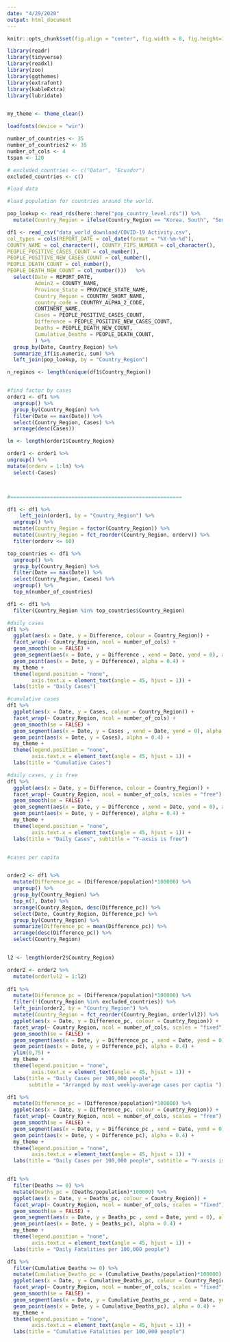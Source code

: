 ```yaml
---
date: "4/29/2020"
output: html_document
---
```


```r
knitr::opts_chunk$set(fig.align = "center", fig.width = 8, fig.height=10, echo = FALSE, message=FALSE, warning=FALSE)
```

```r
library(readr)
library(tidyverse)
library(readxl)
library(zoo)
library(ggthemes)
library(extrafont)
library(kableExtra)
library(lubridate)


my_theme <- theme_clean()

loadfonts(device = "win")

number_of_countries <- 35
number_of_countries2 <- 35
number_of_cols <- 4
tspan <- 120

# excluded_countries <- c("Qatar", "Ecuador")
excluded_countries <- c()

#load data 

#load population for countries around the world. 

pop_lookup <- read_rds(here::here("pop_country_level.rds")) %>% 
  mutate(Country_Region = ifelse(Country_Region == "Korea, South", "South Korea", Country_Region))

df1 <- read_csv("data_world_download/COVID-19 Activity.csv",
col_types = cols(REPORT_DATE = col_date(format = "%Y-%m-%d"),
COUNTY_NAME = col_character(), COUNTY_FIPS_NUMBER = col_character(),
PEOPLE_POSITIVE_CASES_COUNT = col_number(),
PEOPLE_POSITIVE_NEW_CASES_COUNT = col_number(),
PEOPLE_DEATH_COUNT = col_number(),
PEOPLE_DEATH_NEW_COUNT = col_number()))   %>% 
  select(Date = REPORT_DATE,
         Admin2 = COUNTY_NAME,
         Province_State = PROVINCE_STATE_NAME,
         Country_Region = COUNTRY_SHORT_NAME,
         country_code = COUNTRY_ALPHA_2_CODE,
         CONTINENT_NAME,
         Cases = PEOPLE_POSITIVE_CASES_COUNT,
         Difference = PEOPLE_POSITIVE_NEW_CASES_COUNT,
         Deaths = PEOPLE_DEATH_NEW_COUNT,
         Cumulative_Deaths = PEOPLE_DEATH_COUNT,
         ) %>%  
  group_by(Date, Country_Region) %>%  
  summarize_if(is.numeric, sum) %>%  
  left_join(pop_lookup, by = "Country_Region")

n_reginos <- length(unique(df1$Country_Region))


#find factor by cases
order1 <- df1 %>% 
  ungroup() %>% 
  group_by(Country_Region) %>% 
  filter(Date == max(Date)) %>%  
  select(Country_Region, Cases) %>%  
  arrange(desc(Cases)) 

ln <- length(order1$Country_Region)

order1 <- order1 %>%   
ungroup() %>% 
mutate(orderv = 1:ln) %>% 
  select(-Cases)



#========================================================

df1 <- df1 %>% 
    left_join(order1, by = "Country_Region") %>% 
  ungroup() %>% 
  mutate(Country_Region = factor(Country_Region)) %>%  
  mutate(Country_Region = fct_reorder(Country_Region, orderv)) %>% 
  filter(orderv <= 60) 

top_countries <- df1 %>%  
  ungroup() %>%
  group_by(Country_Region) %>%  
  filter(Date == max(Date)) %>%  
  select(Country_Region, Cases) %>% 
  ungroup() %>%  
  top_n(number_of_countries)

df1 <- df1 %>% 
  filter(Country_Region %in% top_countries$Country_Region)

#daily cases
df1 %>%  
  ggplot(aes(x = Date, y = Difference, colour = Country_Region)) +  
  facet_wrap(~ Country_Region, ncol = number_of_cols) +
  geom_smooth(se = FALSE) +
  geom_segment(aes(x = Date, y = Difference , xend = Date, yend = 0), alpha = 0.3) + 
  geom_point(aes(x = Date, y = Difference), alpha = 0.4) +
  my_theme +
  theme(legend.position = "none",
        axis.text.x = element_text(angle = 45, hjust = 1)) +
  labs(title = "Daily Cases")

#cumulative cases
df1 %>% 
  ggplot(aes(x = Date, y = Cases, colour = Country_Region)) +  
  facet_wrap(~ Country_Region, ncol = number_of_cols) +
  geom_smooth(se = FALSE) +
  geom_segment(aes(x = Date, y = Cases , xend = Date, yend = 0), alpha = 0.3) + 
  geom_point(aes(x = Date, y = Cases), alpha = 0.4) +
  my_theme +
  theme(legend.position = "none",
        axis.text.x = element_text(angle = 45, hjust = 1)) +
  labs(title = "Cumulative Cases")

#daily cases, y is free
df1 %>% 
  ggplot(aes(x = Date, y = Difference, colour = Country_Region)) +  
  facet_wrap(~ Country_Region, ncol = number_of_cols, scales = "free") +
  geom_smooth(se = FALSE) +
  geom_segment(aes(x = Date, y = Difference , xend = Date, yend = 0), alpha = 0.3) + 
  geom_point(aes(x = Date, y = Difference), alpha = 0.4) +
  my_theme +
  theme(legend.position = "none",
        axis.text.x = element_text(angle = 45, hjust = 1)) +
  labs(title = "Daily Cases", subtitle = "Y-axsis is free")


#cases per capita 


order2 <- df1 %>% 
  mutate(Difference_pc = (Difference/population)*100000) %>% 
  ungroup() %>%  
  group_by(Country_Region) %>% 
  top_n(7, Date) %>% 
  arrange(Country_Region, desc(Difference_pc)) %>%  
  select(Date, Country_Region, Difference_pc) %>% 
  group_by(Country_Region) %>%  
  summarize(Difference_pc = mean(Difference_pc)) %>% 
  arrange(desc(Difference_pc)) %>%  
  select(Country_Region)


l2 <- length(order2$Country_Region)

order2 <- order2 %>% 
  mutate(orderlvl2 = 1:l2)
  
df1 %>% 
  mutate(Difference_pc = (Difference/population)*100000) %>% 
  filter(!(Country_Region %in% excluded_countries)) %>% 
  left_join(order2, by = "Country_Region") %>% 
  mutate(Country_Region = fct_reorder(Country_Region, orderlvl2)) %>% 
  ggplot(aes(x = Date, y = Difference_pc, colour = Country_Region)) +  
  facet_wrap(~ Country_Region, ncol = number_of_cols, scales = "fixed") +
  geom_smooth(se = FALSE) +
  geom_segment(aes(x = Date, y = Difference_pc , xend = Date, yend = 0), alpha = 0.3) + 
  geom_point(aes(x = Date, y = Difference_pc), alpha = 0.4) +
  ylim(0,75) +
  my_theme +
  theme(legend.position = "none",
        axis.text.x = element_text(angle = 45, hjust = 1)) +
  labs(title = "Daily Cases per 100,000 people", 
       subtitle = "Arranged by most weekly-average cases per captia ")

df1 %>% 
  mutate(Difference_pc = (Difference/population)*100000) %>% 
  ggplot(aes(x = Date, y = Difference_pc, colour = Country_Region)) +  
  facet_wrap(~ Country_Region, ncol = number_of_cols, scales = "free") +
  geom_smooth(se = FALSE) +
  geom_segment(aes(x = Date, y = Difference_pc , xend = Date, yend = 0), alpha = 0.3) + 
  geom_point(aes(x = Date, y = Difference_pc), alpha = 0.4) +
  my_theme +
  theme(legend.position = "none",
        axis.text.x = element_text(angle = 45, hjust = 1)) +
  labs(title = "Daily Cases per 100,000 people", subtitle = "Y-axsis is free")


df1 %>% 
  filter(Deaths >= 0) %>% 
  mutate(Deaths_pc = (Deaths/population)*100000) %>% 
  ggplot(aes(x = Date, y = Deaths_pc, colour = Country_Region)) +  
  facet_wrap(~ Country_Region, ncol = number_of_cols, scales = "fixed") +
  geom_smooth(se = FALSE) +
  geom_segment(aes(x = Date, y = Deaths_pc , xend = Date, yend = 0), alpha = 0.3) + 
  geom_point(aes(x = Date, y = Deaths_pc), alpha = 0.4) +
  my_theme +
  theme(legend.position = "none",
        axis.text.x = element_text(angle = 45, hjust = 1)) +
  labs(title = "Daily Fatalities per 100,000 people")

df1 %>% 
  filter(Cumulative_Deaths >= 0) %>% 
  mutate(Cumulative_Deaths_pc = (Cumulative_Deaths/population)*100000) %>% 
  ggplot(aes(x = Date, y = Cumulative_Deaths_pc, colour = Country_Region)) +  
  facet_wrap(~ Country_Region, ncol = number_of_cols, scales = "fixed") +
  geom_smooth(se = FALSE) +
  geom_segment(aes(x = Date, y = Cumulative_Deaths_pc , xend = Date, yend = 0), alpha = 0.3) + 
  geom_point(aes(x = Date, y = Cumulative_Deaths_pc), alpha = 0.4) +
  my_theme +
  theme(legend.position = "none",
        axis.text.x = element_text(angle = 45, hjust = 1)) +
  labs(title = "Cumulative Fatalities per 100,000 people")

```



